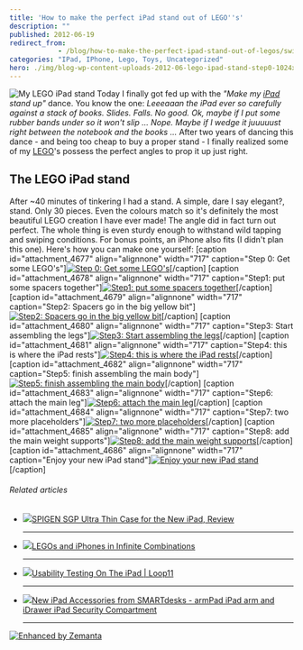 ```yaml
---
title: 'How to make the perfect iPad stand out of LEGO''s'
description: ""
published: 2012-06-19
redirect_from: 
            - /blog/how-to-make-the-perfect-ipad-stand-out-of-legos/swizec/4676
categories: "IPad, IPhone, Lego, Toys, Uncategorized"
hero: ./img/blog-wp-content-uploads-2012-06-lego-ipad-stand-step0-1024x764.jpg
---
```

![My LEGO iPad stand](http://distilleryimage3.instagram.com/773be45aba2511e18cf91231380fd29b_7.jpg "My LEGO iPad stand") Today I finally got fed up with the _&quot;Make my [iPad](http://www.apple.com/ipad/ "iPad") stand up&quot;_ dance. You know the one: _Leeeaaan the iPad ever so carefully against a stack of books. Slides. Falls. No good._ _Ok, maybe if I put some rubber bands under so it won&#x27;t slip ..._ _Nope._ _Maybe if I wedge it juuuuust right between the notebook and the books ..._ After two years of dancing this dance - and being too cheap to buy a proper stand - I finally realized some of my [LEGO](http://www.lego.com/ "Lego")&#x27;s possess the perfect angles to prop it up just right.

## The LEGO iPad stand

After ~40 minutes of tinkering I had a stand. A simple, dare I say elegant?, stand. Only 30 pieces. Even the colours match so it&#x27;s definitely the most beautiful LEGO creation I have ever made! The angle did in fact turn out perfect. The whole thing is even sturdy enough to withstand wild tapping and swiping conditions. For bonus points, an iPhone also fits (I didn&#x27;t plan this one). Here&#x27;s how you can make one yourself: \[caption id=&quot;attachment_4677&quot; align=&quot;alignnone&quot; width=&quot;717&quot; caption=&quot;Step 0: Get some LEGO&#x27;s&quot;][![Step 0: Get some LEGO&#x27;s](./img/blog-wp-content-uploads-2012-06-lego-ipad-stand-step0-1024x764.jpg "Step 0: Get some LEGO&#x27;s")](http://swizec.com/blog/wp-content/uploads/2012/06/lego-ipad-stand-step0.jpg)\[/caption] \[caption id=&quot;attachment_4678&quot; align=&quot;alignnone&quot; width=&quot;717&quot; caption=&quot;Step1: put some spacers together&quot;][![Step1: put some spacers together](./img/blog-wp-content-uploads-2012-06-lego-ipad-stand-step1-1024x764.jpg "Step1: put some spacers together")](http://swizec.com/blog/wp-content/uploads/2012/06/lego-ipad-stand-step1.jpg)\[/caption] \[caption id=&quot;attachment_4679&quot; align=&quot;alignnone&quot; width=&quot;717&quot; caption=&quot;Step2: Spacers go in the big yellow bit&quot;][![Step2: Spacers go in the big yellow bit](./img/blog-wp-content-uploads-2012-06-lego-ipad-stand-step2-1024x764.jpg "Step2: Spacers go in the big yellow bit")](http://swizec.com/blog/wp-content/uploads/2012/06/lego-ipad-stand-step2.jpg)\[/caption] \[caption id=&quot;attachment_4680&quot; align=&quot;alignnone&quot; width=&quot;717&quot; caption=&quot;Step3: Start assembling the legs&quot;][![Step3: Start assembling the legs](./img/blog-wp-content-uploads-2012-06-lego-ipad-stand-step3-1024x764.jpg "Step3: Start assembling the legs")](http://swizec.com/blog/wp-content/uploads/2012/06/lego-ipad-stand-step3.jpg)\[/caption] \[caption id=&quot;attachment_4681&quot; align=&quot;alignnone&quot; width=&quot;717&quot; caption=&quot;Step4: this is where the iPad rests&quot;][![Step4: this is where the iPad rests](./img/blog-wp-content-uploads-2012-06-lego-ipad-stand-step4-1024x764.jpg "Step4: this is where the iPad rests")](http://swizec.com/blog/wp-content/uploads/2012/06/lego-ipad-stand-step4.jpg)\[/caption] \[caption id=&quot;attachment_4682&quot; align=&quot;alignnone&quot; width=&quot;717&quot; caption=&quot;Step5: finish assembling the main body&quot;][![Step5: finish assembling the main body](./img/blog-wp-content-uploads-2012-06-lego-ipad-stand-step5-1024x764.jpg "Step5: finish assembling the main body")](http://swizec.com/blog/wp-content/uploads/2012/06/lego-ipad-stand-step5.jpg)\[/caption] \[caption id=&quot;attachment_4683&quot; align=&quot;alignnone&quot; width=&quot;717&quot; caption=&quot;Step6: attach the main leg&quot;][![Step6: attach the main leg](./img/blog-wp-content-uploads-2012-06-lego-ipad-stand-step6-1024x764.jpg "Step6: attach the main leg")](http://swizec.com/blog/wp-content/uploads/2012/06/lego-ipad-stand-step6.jpg)\[/caption] \[caption id=&quot;attachment_4684&quot; align=&quot;alignnone&quot; width=&quot;717&quot; caption=&quot;Step7: two more placeholders&quot;][![Step7: two more placeholders](./img/blog-wp-content-uploads-2012-06-lego-ipad-stand-step7-1024x764.jpg "Step7: two more placeholders")](http://swizec.com/blog/wp-content/uploads/2012/06/lego-ipad-stand-step7.jpg)\[/caption] \[caption id=&quot;attachment_4685&quot; align=&quot;alignnone&quot; width=&quot;717&quot; caption=&quot;Step8: add the main weight supports&quot;][![Step8: add the main weight supports](./img/blog-wp-content-uploads-2012-06-lego-ipad-stand-step8-1024x764.jpg "Step8: add the main weight supports")](http://swizec.com/blog/wp-content/uploads/2012/06/lego-ipad-stand-step8.jpg)\[/caption] \[caption id=&quot;attachment_4686&quot; align=&quot;alignnone&quot; width=&quot;717&quot; caption=&quot;Enjoy your new iPad stand&quot;][![Enjoy your new iPad stand](./img/blog-wp-content-uploads-2012-06-lego-ipad-stand-done-1024x764.jpg "Enjoy your new iPad stand")](http://swizec.com/blog/wp-content/uploads/2012/06/lego-ipad-stand-done.jpg)\[/caption]

###### Related articles

- [![](http://i.zemanta.com/95108048_80_80.jpg)](http://www.geardiary.com/2012/06/18/spigen-sgp-ultra-thin-case-for-the-new-ipad-review/)[SPIGEN SGP Ultra Thin Case for the New iPad, Review](http://www.geardiary.com/2012/06/18/spigen-sgp-ultra-thin-case-for-the-new-ipad-review/)

  * * *

- [![](http://i.zemanta.com/95012276_80_80.jpg)](http://techie-buzz.com/innovations/legos-iphones.html)[LEGOs and iPhones in Infinite Combinations](http://techie-buzz.com/innovations/legos-iphones.html)

  * * *

- [![](http://i.zemanta.com/noimg_07_80_80.jpg)](http://www.loop11.com/testing-on-ipad/)[Usability Testing On The iPad | Loop11](http://www.loop11.com/testing-on-ipad/)

  * * *

- [![](http://i.zemanta.com/noimg_20_80_80.jpg)](http://www.prweb.com/releases/2012/6/prweb9580848.htm)[New iPad Accessories from SMARTdesks - armPad iPad arm and iDrawer iPad Security Compartment](http://www.prweb.com/releases/2012/6/prweb9580848.htm)

  * * *

[![Enhanced by Zemanta](http://img.zemanta.com/zemified_e.png?x-id=8bb28ada-4ac1-414e-baba-677051861028)](http://www.zemanta.com/?px "Enhanced by Zemanta")